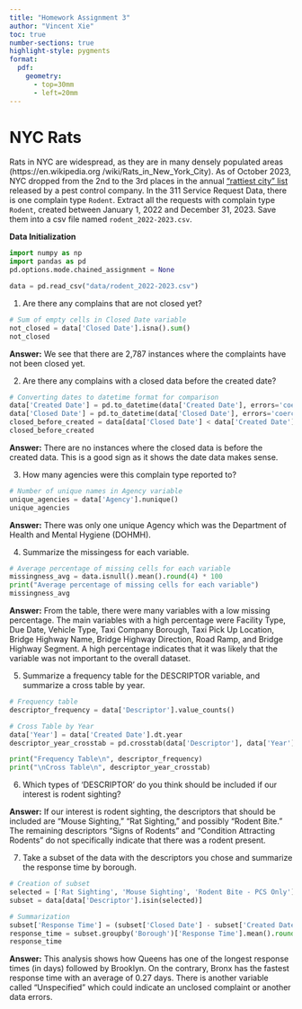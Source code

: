 ```yaml
---
title: "Homework Assignment 3"
author: "Vincent Xie"
toc: true
number-sections: true
highlight-style: pygments
format: 
  pdf: 
    geometry: 
      - top=30mm
      - left=20mm
---
```


# **NYC Rats** {.unnumbered}

Rats in NYC are widespread, as they are in many densely populated
areas (https://en.wikipedia.org
/wiki/Rats_in_New_York_City). As of 
October 2023, NYC dropped from the 2nd to the 3rd places in the 
annual ["rattiest city" list](https://www.orkin.com/press-room/top-rodent-infested-cities-2023#)
released by a pest control company. In 
the 311 Service Request Data, there is one complain type `Rodent`. 
Extract all the requests with complain type `Rodent`, created 
between January 1, 2022 and December 31, 2023. Save them into a 
csv file named `rodent_2022-2023.csv`.


**Data Initialization**

```python
import numpy as np
import pandas as pd
pd.options.mode.chained_assignment = None

data = pd.read_csv("data/rodent_2022-2023.csv")
```

1. Are there any complains that are not closed yet?

```python
# Sum of empty cells in Closed Date variable
not_closed = data['Closed Date'].isna().sum()
not_closed
```

**Answer:** We see that there are 2,787 instances where the complaints have not been closed yet.

2. Are there any complains with a closed data before the created date?

```python
# Converting dates to datetime format for comparison
data['Created Date'] = pd.to_datetime(data['Created Date'], errors='coerce')
data['Closed Date'] = pd.to_datetime(data['Closed Date'], errors='coerce')
closed_before_created = data[data['Closed Date'] < data['Created Date']].shape[0]
closed_before_created
```

**Answer:** There are no instances where the closed data is before the created data. This is a good sign as it shows the date data makes sense.

3. How many agencies were this complain type reported to?

```python
# Number of unique names in Agency variable
unique_agencies = data['Agency'].nunique()
unique_agencies
```

**Answer:** There was only one unique Agency which was the Department of Health and Mental Hygiene (DOHMH).

4. Summarize the missingess for each variable.

```python
# Average percentage of missing cells for each variable
missingness_avg = data.isnull().mean().round(4) * 100
print("Average percentage of missing cells for each variable")
missingness_avg
```

**Answer:** From the table, there were many variables with a low missing percentage. The main variables with a high percentage were Facility Type, Due Date, Vehicle Type, Taxi Company Borough, Taxi Pick Up Location, Bridge Highway Name, Bridge Highway Direction, Road Ramp, and Bridge Highway Segment. A high percentage indicates that it was likely that the variable was not important to the overall dataset.

5. Summarize a frequency table for the DESCRIPTOR variable, and summarize a cross table by year.

```python
# Frequency table
descriptor_frequency = data['Descriptor'].value_counts()

# Cross Table by Year
data['Year'] = data['Created Date'].dt.year
descriptor_year_crosstab = pd.crosstab(data['Descriptor'], data['Year'])

print("Frequency Table\n", descriptor_frequency)
print("\nCross Table\n", descriptor_year_crosstab)
```

6. Which types of ‘DESCRIPTOR’ do you think should be included if our interest is rodent sighting?

**Answer:** If our interest is rodent sighting, the descriptors that should be included are "Mouse Sighting," "Rat Sighting," and possibly "Rodent Bite." The remaining descriptors "Signs of Rodents" and "Condition Attracting Rodents" do not specifically indicate that there was a rodent present.

7. Take a subset of the data with the descriptors you chose and summarize the response time by borough.

```python
# Creation of subset
selected = ['Rat Sighting', 'Mouse Sighting', 'Rodent Bite - PCS Only']
subset = data[data['Descriptor'].isin(selected)]

# Summarization
subset['Response Time'] = (subset['Closed Date'] - subset['Created Date']).dt.days
response_time = subset.groupby('Borough')['Response Time'].mean().round(2)
response_time
```

**Answer:** This analysis shows how Queens has one of the longest response times (in days) followed by Brooklyn. On the contrary, Bronx has the fastest response time with an average of 0.27 days. There is another variable called "Unspecified" which could indicate an unclosed complaint or another data errors.